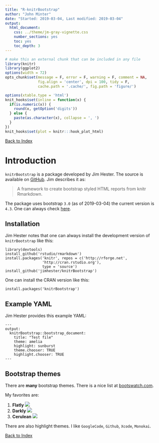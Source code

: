 ```yaml
---
title: "R-knitrBootstrap"
author: "John Minter"
date: "Started: 2019-03-04, Last modified: 2019-03-04"
output:
  html_document:
    css: ../theme/jm-gray-vignette.css
    number_sections: yes
    toc: yes
    toc_depth: 3
---
```



```r
# make this an external chunk that can be included in any file
library(knitr)
library(ggplot2)
options(width = 72)
opts_chunk$set(message = F, error = F, warning = F, comment = NA,
               fig.align = 'center', dpi = 100, tidy = F,
               cache.path = '.cache/', fig.path = 'figure/')

options(xtable.type = 'html')
knit_hooks$set(inline = function(x) {
  if(is.numeric(x)) {
    round(x, getOption('digits'))
  } else {
    paste(as.character(x), collapse = ', ')
  }
})
knit_hooks$set(plot = knitr:::hook_plot_html)
```

[Back to Index](../README.html)

# Introduction

`knitrBootstrap` is a package developed by Jim Hester. The source is available
on [GitHub ](https://github.com/jimhester/knitrBootstrap). Jim describes it as:

> A framework to create bootstrap styled HTML reports from knitr Rmarkdown.

The package uses bootstrap `3.0` (as of 2019-03-04) the current version is `4.3`.
One can always check [here](https://getbootstrap.com/docs/versions/).

## Installation

Jim Hester notes that one can always install the development version of 
`knitrBootstrap` like this:

```
library(devtools)
install_github('rstudio/rmarkdown')
install.packages('knitr', repos = c('http://rforge.net',
                 'http://cran.rstudio.org'),
                 type = 'source')
install_github('jimhester/knitrBootstrap')
```

One can install the CRAN version like this:

```
install.packages('knitrBootstrap')
```


## Example YAML

Jim Hester provides this example YAML:

```
---
output:
  knitrBootstrap::bootstrap_document:
    title: "Test file"
    theme: amelia
    highlight: sunburst
    theme.chooser: TRUE
    highlight.chooser: TRUE
---

```

## Bootstrap themes

There are **many** bootstrap themes. There is a nice list at
[bootswatch.com](https://bootswatch.com/).

My favorites are:


1. **Flatly**
![](inc/1-Flatly.png)
2. **Darkly**
![](inc/2-Darkly.png)
3. **Cerulean**
![](inc/3-Cerulean.png)

There are also highlight themes. I like `GoogleCode`, `Github`, `Xcode`, `Monokai`.


[Back to Index](../README.html)

